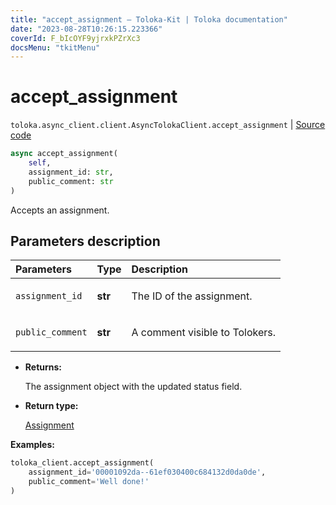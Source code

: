 ```yaml
---
title: "accept_assignment — Toloka-Kit | Toloka documentation"
date: "2023-08-28T10:26:15.223366"
coverId: F_bIcOYF9yjrxkPZrXc3
docsMenu: "tkitMenu"
---
```


# accept_assignment

`toloka.async_client.client.AsyncTolokaClient.accept_assignment` | [Source code](https://github.com/Toloka/toloka-kit/blob/v1.2.1/src/async_client/client.py#L0)

```python
async accept_assignment(
    self,
    assignment_id: str,
    public_comment: str
)
```

Accepts an assignment.

## Parameters description

| Parameters | Type | Description |
| :----------| :----| :-----------|
`assignment_id`|**str**|<p>The ID of the assignment.</p>
`public_comment`|**str**|<p>A comment visible to Tolokers.</p>

* **Returns:**

  The assignment object with the updated status field.

* **Return type:**

  [Assignment](/docs/toloka-kit/reference/toloka.client.assignment.Assignment)

**Examples:**

```python
toloka_client.accept_assignment(
    assignment_id='00001092da--61ef030400c684132d0da0de',
    public_comment='Well done!'
)
```